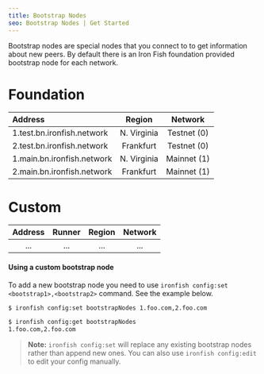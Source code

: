 ```yaml
---
title: Bootstrap Nodes
seo: Bootstrap Nodes | Get Started
---
```


Bootstrap nodes are special nodes that you connect to to get information about new peers. By default there is an Iron Fish foundation provided bootstrap node for each network.

# Foundation

| Address                           | Region | Network |
| :--------                         | :-----------------------------------: | :--------:  |
| 1.test.bn.ironfish.network        | N. Virginia                           | Testnet (0) |
| 2.test.bn.ironfish.network        | Frankfurt                             | Testnet (0) |
| 1.main.bn.ironfish.network        | N. Virginia                           | Mainnet (1) |
| 2.main.bn.ironfish.network        | Frankfurt                             | Mainnet (1) |

# Custom
| Address                           | Runner | Region | Network |
| :--------:                        | :-----: | :-------------------------: | :--------: |
| ...                               | ...     | ...                         | ...        |

#### Using a custom bootstrap node

To add a new bootstrap node you need to use `ironfish config:set <bootstrap1>,<bootstrap2>` command. See the example below.

```sh
$ ironfish config:set bootstrapNodes 1.foo.com,2.foo.com

$ ironfish config:get bootstrapNodes
1.foo.com,2.foo.com
```

> **Note:** `ironfish config:set` will replace any existing bootstrap nodes rather than append new ones. You can also use `ironfish config:edit` to edit your config manually.

